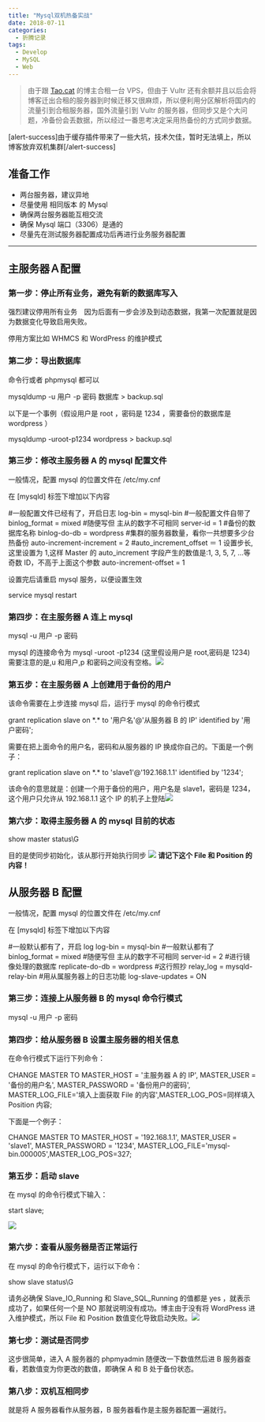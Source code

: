 ```yaml
---
title: "Mysql双机热备实战"
date: 2018-07-11
categories:
  - 折腾记录
tags:
  - Develop
  - MySQL
  - Web
---
```


> 由于跟 [Tao.cat](https://tao.cat) 的博主合租一台 VPS，但由于 Vultr 还有余额并且以后会将博客迁出合租的服务器到时候迁移又很麻烦，所以便利用分区解析将国内的流量引到合租服务器，国外流量引到 Vultr 的服务器，但同步又是个大问题，冷备份会丢数据，所以经过一番思考决定采用热备份的方式同步数据。

\[alert-success\]由于缓存插件带来了一些大坑，技术欠佳，暂时无法填上，所以博客放弃双机集群\[/alert-success\]

## 准备工作

- 两台服务器，建议异地
- 尽量使用 相同版本 的 Mysql
- 确保两台服务器能互相交流
- 确保 Mysql 端口（3306）是通的
- 尽量先在测试服务器配置成功后再进行业务服务器配置

---

## 主服务器Ａ配置

### 第一步：停止所有业务，避免有新的数据库写入

强烈建议停用所有业务　因为后面有一步会涉及到动态数据，我第一次配置就是因为数据变化导致启用失败。

停用方案比如 WHMCS 和 WordPress 的维护模式

### 第二步：导出数据库

命令行或者 phpmysql 都可以

mysqldump -u 用户 -p 密码 数据库 > backup.sql

以下是一个事例（假设用户是 root ，密码是 1234 ，需要备份的数据库是 wordpress ）

mysqldump -uroot-p1234 wordpress > backup.sql

### 第三步：修改主服务器 A 的 mysql 配置文件

一般情况，配置 mysql 的位置文件在 /etc/my.cnf

在 \[mysqld\] 标签下增加以下内容

#一般配置文件已经有了，开启日志
log-bin = mysql-bin #一般配置文件自带了
binlog_format = mixed #随便写但 主从的数字不可相同
server-id = 1 #备份的数据库名称
binlog-do-db = wordpress #集群的服务器数量，看你一共想要多少台热备份
auto-increment-increment = 2
#auto_increment_offset ＝ 1 设置步长,这里设置为 1,这样 Master 的 auto_increment 字段产生的数值是:1, 3, 5, 7, …等奇数 ID，不高于上面这个参数
auto-increment-offset = 1

设置完后请重启 mysql 服务，以便设置生效

service mysql restart

### 第四步：在主服务器 A 连上 mysql

mysql -u 用户 -p 密码

mysql 的连接命令为 mysql -uroot -p1234 (这里假设用户是 root,密码是 1234)需要注意的是,u 和用户,p 和密码之间没有空格。![](./my-sql-login1.png)

### 第五步：在主服务器 A 上创建用于备份的用户

该命令需要在上步连接 mysql 后，运行于 mysql 的命令行模式

grant replication slave on \*.\* to '用户名'@'从服务器 B 的 IP' identified by '用户密码';

需要在把上面命令的用户名，密码和从服务器的 IP 换成你自己的。下面是一个例子：

grant replication slave on \*.\* to 'slave1'@'192.168.1.1' identified by '1234';

该命令的意思就是：创建一个用于备份的用户，用户名是 slave1，密码是 1234，这个用户只允许从 192.168.1.1 这个 IP 的机子上登陆![](./create-my-sql-user1.png)

### 第六步：取得主服务器 A 的 mysql 目前的状态

show master status\\G

目的是使同步初始化，该从那行开始执行同步 ![](./mysql-status.png) **请记下这个 File 和 Position 的内容！**

## 从服务器 B 配置

一般情况，配置 mysql 的位置文件在 /etc/my.cnf

在 \[mysqld\] 标签下增加以下内容

#一般默认都有了，开启 log
log-bin = mysql-bin #一般默认都有了
binlog_format = mixed #随便写但 主从的数字不可相同
server-id = 2 #进行镜像处理的数据库
replicate-do-db = wordpress #这行照抄
relay_log = mysqld-relay-bin #用从属服务器上的日志功能
log-slave-updates = ON

### 第三步：连接上从服务器 B 的 mysql 命令行模式

mysql -u 用户 -p 密码

### 第四步：给从服务器 B 设置主服务器的相关信息

在命令行模式下运行下列命令：

CHANGE MASTER TO MASTER_HOST = '主服务器 A 的 IP', MASTER_USER = '备份的用户名', MASTER_PASSWORD = '备份用户的密码', MASTER_LOG_FILE='填入上面获取 File 的内容',MASTER_LOG_POS=同样填入 Position 内容;

下面是一个例子：

CHANGE MASTER TO MASTER_HOST = '192.168.1.1', MASTER_USER = 'slave1', MASTER_PASSWORD = '1234', MASTER_LOG_FILE='mysql-bin.000005',MASTER_LOG_POS=327;

### 第五步：启动 slave

在 mysql 的命令行模式下输入：

start slave;

![](./mysql-slave-start.png)

### 第六步：查看从服务器是否正常运行

在 mysql 的命令行模式下，运行以下命令：

show slave status\\G

请务必确保 Slave_IO_Running 和 Slave_SQL_Running 的值都是 yes ，就表示成功了，如果任何一个是 NO 那就说明没有成功。博主由于没有将 WordPress 进入维护模式，所以 File 和 Position 数值变化导致启动失败。![](./mysql-slave-ststus.png)

### 第七步：测试是否同步

这步很简单，进入 A 服务器的 phpmyadmin 随便改一下数值然后进 B 服务器查看，若数值变为你更改的数值，即确保 A 和 B 处于备份状态。

### 第八步：双机互相同步

就是将 A 服务器看作从服务器，B 服务器看作是主服务器配置一遍就行。
